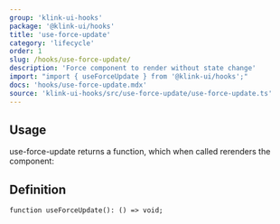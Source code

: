 ```yaml
---
group: 'klink-ui-hooks'
package: '@klink-ui/hooks'
title: 'use-force-update'
category: 'lifecycle'
order: 1
slug: /hooks/use-force-update/
description: 'Force component to render without state change'
import: "import { useForceUpdate } from '@klink-ui/hooks';"
docs: 'hooks/use-force-update.mdx'
source: 'klink-ui-hooks/src/use-force-update/use-force-update.ts'
---
```



## Usage

use-force-update returns a function, which when called rerenders the component:

<Demo data={HooksDemos.useForceUpdateDemo} />

## Definition

```tsx
function useForceUpdate(): () => void;
```
